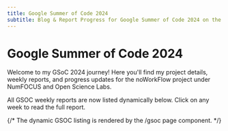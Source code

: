 ```yaml
---
title: Google Summer of Code 2024
subtitle: Blog & Report Progress for Google Summer of Code 2024 on the project of noWorkFlow
---
```


<div className="prose prose-invert mx-auto max-w-2xl py-8">
  <h1 className="text-4xl font-bold mb-2">Google Summer of Code 2024</h1>
  <p className="text-lg text-zinc-400 mb-6">
    Welcome to my GSoC 2024 journey! Here you'll find my project details, weekly reports, and progress updates for the noWorkFlow project under NumFOCUS and Open Science Labs.
  </p>
  <p className="mb-8">
    All GSOC weekly reports are now listed dynamically below. Click on any week to read the full report.
  </p>
  {/* The dynamic GSOC listing is rendered by the /gsoc page component. */}
</div> 
